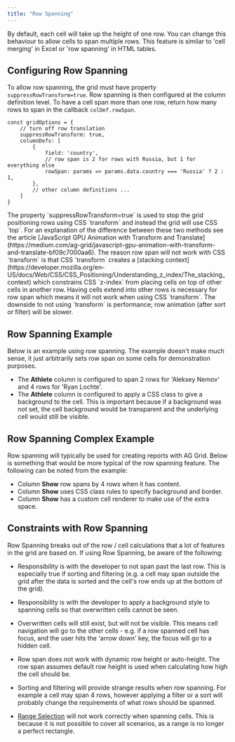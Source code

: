 ```yaml
---
title: "Row Spanning"
---
```


By default, each cell will take up the height of one row. You can change this behaviour
to allow cells to span multiple rows. This feature is similar to 'cell merging' in Excel
or 'row spanning' in HTML tables.


## Configuring Row Spanning

To allow row spanning, the grid must have property `suppressRowTransform=true`.
Row spanning is then configured at the column definition level. To have a cell
span more than one row, return how many rows to span in the callback
`colDef.rowSpan`.

<api-documentation source='column-properties/properties.json' section='spanning' names='["rowSpan"]' ></api-documentation>

```
const gridOptions = {
    // turn off row translation
    suppressRowTransform: true,
    columnDefs: [
        {
            field: 'country',
            // row span is 2 for rows with Russia, but 1 for everything else
            rowSpan: params => params.data.country === 'Russia' ? 2 : 1,
        },
        // other column definitions ...
    ]
}
```

<note>
The property `suppressRowTransform=true` is used to stop the grid positioning rows using CSS
`transform` and instead the grid will use CSS `top`.
For an explanation of the difference between these two methods see the article
[JavaScript GPU Animation with Transform and Translate](https://medium.com/ag-grid/javascript-gpu-animation-with-transform-and-translate-bf09c7000aa6).
The reason row span will not work with CSS `transform` is that CSS `transform` creates a
[stacking context](https://developer.mozilla.org/en-US/docs/Web/CSS/CSS_Positioning/Understanding_z_index/The_stacking_context)
which constrains CSS `z-index` from placing cells on top of other cells in another row.
Having cells extend into other rows is necessary for row span which means it will not work
when using CSS `transform`. The downside to not using `transform` is performance; row animation
(after sort or filter) will be slower.
</note>

## Row Spanning Example

Below is an example using row spanning. The example doesn't make much sense,
it just arbitrarily sets row span on some cells for demonstration purposes.

- The **Athlete** column is configured to span 2 rows for 'Aleksey Nemov' and 4 rows for 'Ryan Lochte'.
- The **Athlete** column is configured to apply a CSS class to give a background to the cell. This is important because if a background was not set, the cell background would be transparent and the underlying cell would still be visible.


<GridExampleRunner title='Row Spanning Simple' name='row-spanning-simple' type='generated' options=' { "exampleHeight":  580 }'></GridExampleRunner>

## Row Spanning Complex Example

Row spanning will typically be used for creating reports with AG Grid. Below
is something that would be more typical of the row spanning feature. The following
can be noted from the example:


- Column **Show** row spans by 4 rows when it has content.
- Column **Show** uses CSS class rules to specify background and border.
- Column **Show** has a custom cell renderer to make use of the extra space.


<GridExampleRunner title='Row Spanning Complex' name='row-spanning-complex' type='generated' options=' { "exampleHeight": 580 } '></GridExampleRunner>

## Constraints with Row Spanning


Row Spanning breaks out of the row / cell calculations that a lot of features in the grid are based on.
If using Row Spanning, be aware of the following:

- Responsibility is with the developer to not span past the last row. This is especially true if sorting and filtering (e.g. a cell may span outside the grid after the data is sorted and the cell's row ends up at the bottom of the grid).

- Responsibility is with the developer to apply a background style to spanning cells so that overwritten cells cannot be seen.

- Overwritten cells will still exist, but will not be visible. This means cell navigation will go to the other cells - e.g. if a row spanned cell has focus, and the user hits the 'arrow down' key, the focus will go to a hidden cell.

- Row span does not work with dynamic row height or auto-height. The row span assumes default row height is used when calculating how high the cell should be.

- Sorting and filtering will provide strange results when row spanning. For example a cell may span 4 rows, however applying a filter or a sort will probably change the requirements of what rows should be spanned.

- [Range Selection](/range-selection/) will not work correctly when spanning cells. This is because it is not possible to cover all scenarios, as a range is no longer a perfect rectangle.